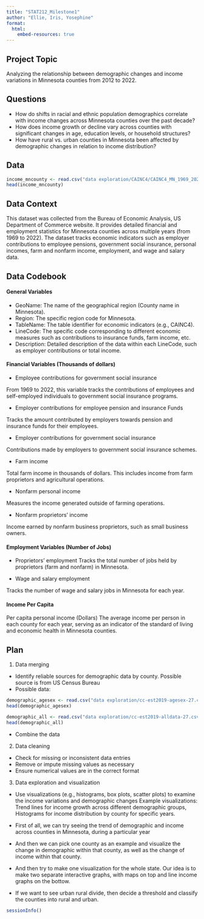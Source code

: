 ```yaml
---
title: "STAT212_Milestone1"
author: "Ellie, Iris, Yosephine"
format: 
  html:
    embed-resources: true
---
```


## Project Topic

Analyzing the relationship between demographic changes and income variations in Minnesota counties from 2012 to 2022.

## Questions

-   How do shifts in racial and ethnic population demographics correlate with income changes across Minnesota counties over the past decade?
-   How does income growth or decline vary across counties with significant changes in age, education levels, or household structures?
-   How have rural vs. urban counties in Minnesota been affected by demographic changes in relation to income distribution?

## Data

```r
income_mncounty <- read.csv("data exploration/CAINC4/CAINC4_MN_1969_2022.csv")
head(income_mncounty)
```

## Data Context

This dataset was collected from the Bureau of Economic Analysis, US Department of Commerce website. It provides detailed financial and employment statistics for Minnesota counties across multiple years (from 1969 to 2022). The dataset tracks economic indicators such as employer contributions to employee pensions, government social insurance, personal incomes, farm and nonfarm income, employment, and wage and salary data.

## Data Codebook

#### General Variables

-   GeoName: The name of the geographical region (County name in Minnesota).
-   Region: The specific region code for Minnesota.
-   TableName: The table identifier for economic indicators (e.g., CAINC4).
-   LineCode: The specific code corresponding to different economic measures such as contributions to insurance funds, farm income, etc.
-   Description: Detailed description of the data within each LineCode, such as employer contributions or total income.

#### Financial Variables (Thousands of dollars)

-   Employee contributions for government social insurance

From 1969 to 2022, this variable tracks the contributions of employees and self-employed individuals to government social insurance programs.

-   Employer contributions for employee pension and insurance Funds

Tracks the amount contributed by employers towards pension and insurance funds for their employees.

-   Employer contributions for government social insurance

Contributions made by employers to government social insurance schemes.

-   Farm income

Total farm income in thousands of dollars. This includes income from farm proprietors and agricultural operations.

-   Nonfarm personal income

Measures the income generated outside of farming operations.

-   Nonfarm proprietors' income

Income earned by nonfarm business proprietors, such as small business owners.

#### Employment Variables (Number of Jobs)

-   Proprietors' employment Tracks the total number of jobs held by proprietors (farm and nonfarm) in Minnesota.

-   Wage and salary employment

Tracks the number of wage and salary jobs in Minnesota for each year.

#### Income Per Capita

Per capita personal income (Dollars) The average income per person in each county for each year, serving as an indicator of the standard of living and economic health in Minnesota counties.

## Plan

1.  Data merging

-   Identify reliable sources for demographic data by county. Possible source is from US Census Bureau
-   Possible data:

```r
demographic_agesex <- read.csv("data exploration/cc-est2019-agesex-27.csv")
head(demographic_agesex)

demographic_all <- read.csv("data exploration/cc-est2019-alldata-27.csv")
head(demographic_all)
```

-   Combine the data

2.  Data cleaning

-   Check for missing or inconsistent data entries
-   Remove or impute missing values as necessary
-   Ensure numerical values are in the correct format

3.  Data exploration and visualization

-   Use visualizations (e.g., histograms, box plots, scatter plots) to examine the income variations and demographic changes
  Example visualizations:
  Trend lines for income growth across different demographic groups, Histograms for income distribution by county for specific years.

-   First of all, we can try seeing the trend of demographic and income across counties in Minnesota, during a particular year

-   And then we can pick one county as an example and visualize the change in demographic within that county, as well as the change of income within that county.

- And then try to make one visualization for the whole state. Our idea is to make two separate interactive graphs, with maps on top and line income graphs on the bottow.

-   If we want to see urban rural divide, then decide a threshold and classify the counties into rural and urban.

```r
sessionInfo()
```

